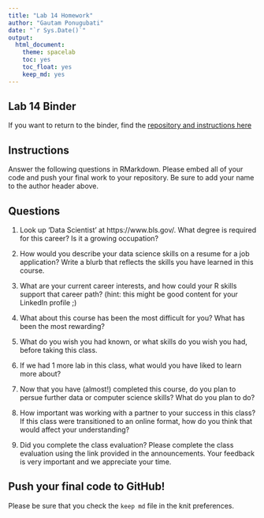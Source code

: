 ```yaml
---
title: "Lab 14 Homework"
author: "Gautam Ponugubati"
date: "`r Sys.Date()`"
output:
  html_document: 
    theme: spacelab
    toc: yes
    toc_float: yes
    keep_md: yes
---
```


## Lab 14 Binder
If you want to return to the binder, find the [repository and instructions here](https://github.com/hehouts/lab14_binder)

## Instructions
Answer the following questions in RMarkdown. Please embed all of your code and push your final work to your repository. Be sure to add your name to the author header above.



## Questions

1. Look up 'Data Scientist' at https://www.bls.gov/. What degree is required for this career? Is it a growing occupation?  


2. How would you describe your data science skills on a resume for a job application? Write a blurb that reflects the skills you have learned in this course. 


3. What are your current career interests, and how could your R skills support that career path? (hint: this might be good content for your LinkedIn profile ;)


4. What about this course has been the most difficult for you? What has been the most rewarding?


5. What do you wish you had known, or what skills do you wish you had, before taking this class.


6. If we had 1 more lab in this class, what would you have liked to learn more about?


7. Now that you have (almost!) completed this course, do you plan to persue further data or computer science skills? What do you plan to do?


8. How important was working with a partner to your success in this class? If this class were transitioned to an online format, how do you think that would affect your understanding?


9. Did you complete the class evaluation? Please complete the class evaluation using the link provided in the announcements. Your feedback is very important and we appreciate your time.


## Push your final code to GitHub!
Please be sure that you check the `keep md` file in the knit preferences. 
